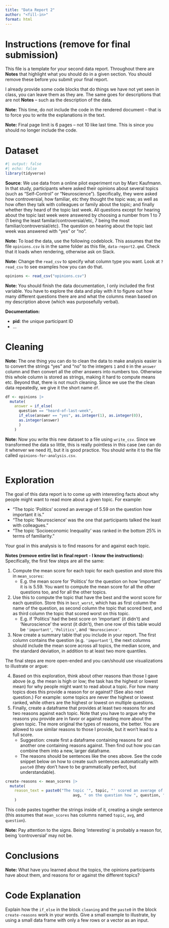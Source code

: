 ```yaml
---
title: "Data Report 2"
author: "<fill-in>"
format: html
---
```


# Instructions (remove for final submission)

This file is a template for your second data report. Throughout there are **Notes** that highlight what you should do in a given section. You should remove these before you submit your final report.

I already provide some code blocks that do things we have not yet seen in class, you can leave them as they are. The same goes for descriptions that are not **Notes** -- such as the description of the data.

**Note:** This time, do not include the code in the rendered document -- that is to force you to write the explanations in the text.

**Note:** Final page limit is 6 pages -- not 10 like last time. This is since you should no longer include the code.

# Dataset

```r
#| output: false
#| echo: false
library(tidyverse)
```

**Source**: We use data from a online pilot experiment run by Marc Kaufmann. In that study, participants where asked their opinions about several topics (such as "Self-Control" or "Neuroscience"). Specifically, they were asked how controversial, how familiar, etc they thought the topic was; as well as how often they talk with colleagues or family about the topic; and finally whether they heard of the topic last week. All questions except for hearing about the topic last week were answered by choosing a number from 1 to 7 (1 being the least familar/controversial/etc, 7 being the most familiar/controversial/etc). The question on hearing about the topic last week was answered with "yes" or "no".

**Note:** To load the data, use the following codeblock. This assumes that the file `opinions.csv` is in the same folder as this file, `data-report2.qmd`. Check that it loads when rendering, otherwise ask on Slack.

**Note:** Change the `read_csv` to specify what column type you want. Look at `?read_csv` to see examples how you can do that.

```r
opinions <- read_csv("opinions.csv")
```

**Note:** You should finish the data documentation, I only included the first variable. You have to explore the data and play with it to figure out how many different questions there are and what the columns mean based on my description above (which was purposefully verbal).

**Documentation:**

-   **pid**: the unique participant ID
-   ...

# Cleaning

**Note:** The one thing you can do to clean the data to make analysis easier is to convert the strings "yes" and "no" to the integers `1` and `0` in the `answer` column and then convert all the other answers into numbers too. Otherwise this whole column is stored as strings, making it hard to compute means etc. Beyond that, there is not much cleaning. Since we use the the clean data repeatedly, we give it the short name `df`.

```r
df <- opinions |>
  mutate(
    answer = if_else(
      question == "heard-of-last-week", 
      if_else(answer == "yes", as.integer(1), as.integer(0)),
      as.integer(answer)
      )
    )
```

**Note:** Now you write this new dataset to a file using `write_csv`. Since we transformed the data so little, this is really pointless in this case (we can do it whenver we need it), but it is good practice. You should write it to the file called `opinions-for-analysis.csv`.

```r

```

# Exploration

The goal of this data report is to come up with interesting facts about why people might want to read more about a given topic. For example:

-   "The topic 'Politics' scored an average of 5.59 on the question how important it is."
-   "The topic 'Neuroscience' was the one that participants talked the least with colleagues."
-   "The topic 'Socioeconomic Inequality' was ranked in the bottom 25% in terms of familiarity."

Your goal in this analysis is to find reasons for and against each topic.

**Notes (remove entire list in final report - I know the instructions):** Specifically, the first few steps are all the same:

1.  Compute the mean score for each topic for each question and store this in `mean_scores`:
    -   E.g. the mean score for 'Politics' for the question on how 'important' it is is 5.59. You want to compute the mean score for all the other questions too, and for all the other topics.
2.  Use this to compute the topic that have the best and the worst score for each question. Store this in `best_worst`, which has as first column the name of the question, as second column the topic that scored best, and as third column the topic that scored worst on this topic.
    -   E.g. if 'Politics' had the best score on 'important' (it didn't) and 'Neuroscience' the worst (it didn't), then one row of this table would be `'important'`, `'Politics'`, and `'Neuroscience'`.
3.  Now create a summary table that you include in your report. The first column contains the question (e.g. `'important'`), the next columns should include the mean score across all topics, the median score, and the standard deviation, in addition to at least two more quantiles.

The final steps are more open-ended and you can/should use visualizations to illustrate or argue:

4.  Based on this exploration, think about other reasons than those I gave above (e.g. the mean is high or low; the task has the highest or lowest mean) for why people might want to read about a topic. For how many topics does this provide a reason for or against? (See also next question.) For example: some topics are never the highest or lowest ranked, while others are the highest or lowest on multiple questions.
5.  Finally, create a dataframe that provides at least two reasons for and two reasons against each topic. Note that you have to argue why the reasons you provide are in favor or against reading more about the given topic. The more original the types of reasons, the better. You are allowed to use similar reasons to those I provide, but it won't lead to a full score.
    -   Suggestion: create first a dataframe containing reasons for and another one containing reasons against. Then find out how you can combine them into a new, larger dataframe.
    -   The reasons should be sentences like the ones above. See the code snippet below on how to create such sentences automatically with `paste0` (they don't have to be grammatically perfect, but understandable).

```r
create-reasons <- mean_scores |>
  mutate(
    reason_text = paste0("The topic '", topic, "' scored an average of ",
                              avg, " on the question how ", question, " it is.")
    )
```

This code pastes together the strings inside of it, creating a single sentence (this assumes that `mean_scores` has columns named `topic`, `avg`, and `question`).

**Note:** Pay attention to the signs. Being 'interesting' is probably a reason for, being 'controversial' may not be.

# Conclusions

**Note:** What have you learned about the topics, the opinions participants have about them, and reasons for or against the different topics?

# Code Explanation

Explain how the `if_else` in the block `cleaning` and the `paste0` in the block `create-reasons` work in your words. Give a small example to illustrate, by using a small data frame with only a few rows or a vector as an input.
